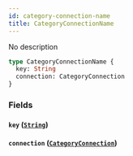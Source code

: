 ```yaml
---
id: category-connection-name
title: CategoryConnectionName
---
```


No description

```graphql
type CategoryConnectionName {
  key: String
  connection: CategoryConnection
}
```

### Fields

#### `key` ([`String`](/v1/scalars/string))

#### `connection` ([`CategoryConnection`](/v1/objects/category-connection))
